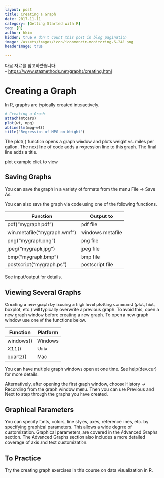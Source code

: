 ```yaml
---
layout: post  
title: Creating a Graph
date: 2017-11-11  
category: [Getting Started with R]  
tag: [R]  
author: hkim  
hidden: true # don't count this post in blog pagination  
image: /assets/images/icon/iconmonstr-monitoring-6-240.png
headerImage: true

---
```


다음 자료를 참고하였습니다:  
- [https://www.statmethods.net/graphs/creating.html](https://www.statmethods.net/graphs/creating.html)

# Creating a Graph

In R, graphs are typically created interactively.

```r
# Creating a Graph
attach(mtcars)
plot(wt, mpg)
abline(lm(mpg~wt))
title("Regression of MPG on Weight")
```

The plot( ) function opens a graph window and plots weight vs. miles per gallon.
The next line of code adds a regression line to this graph. The final line adds a title.

plot example click to view


## Saving Graphs

You can save the graph in a variety of formats from the menu
File -> Save As.

You can also save the graph via code using one of the following functions.

Function                     | Output to
-----------------------------|-------------------
pdf("mygraph.pdf")           | pdf file
win.metafile("mygraph.wmf")  | windows metafile
png("mygraph.png")           | png file
jpeg("mygraph.jpg")          | jpeg file
bmp("mygraph.bmp")           | bmp file
postscript("mygraph.ps")     | postscript file

See input/output for details.


## Viewing Several Graphs

Creating a new graph by issuing a high level plotting command (plot, hist, boxplot, etc.) will typically overwrite a previous graph. To avoid this, open a new graph window before creating a new graph. To open a new graph window use one of the functions below.

Function   | Platform
-----------|-------------
windows()  | Windows
X11()      | Unix
quartz()   | Mac

You can have multiple graph windows open at one time. See help(dev.cur) for more details.

Alternatively, after opening the first graph window, choose History -> Recording from the graph window menu. Then you can use Previous and Next to step through the graphs you have created.


## Graphical Parameters

You can specify fonts, colors, line styles, axes, reference lines, etc. by specifying graphical parameters. This allows a wide degree of customization. Graphical parameters, are covered in the Advanced Graphs section. The Advanced Graphs section also includes a more detailed coverage of axis and text customization.


## To Practice

Try the creating graph exercises in this course on data visualization in R.
